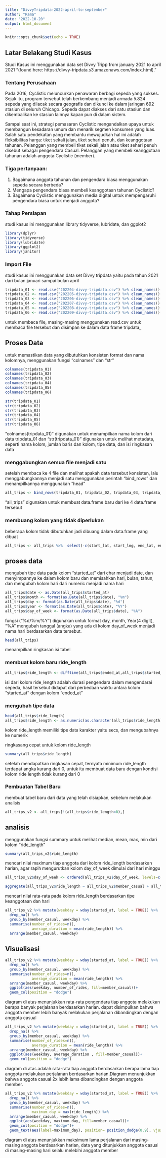 ---
title: "DivvyTripdata-2022-april-to-september"
author: "Rama"
date: "2022-10-20"
output: html_document
---

```{r setup, include=FALSE}
knitr::opts_chunk$set(echo = TRUE)
```

## Latar Belakang Studi Kasus
Studi Kasus ini menggunakan data set  Divvy Tripp from january 2021 to april 2021 "(found here: https://divvy-tripdata.s3.amazonaws.com/index.html)."

### Tentang Perusahaan
Pada 2016, Cyclistic meluncurkan penawaran berbagi sepeda yang sukses. Sejak itu, program tersebut telah berkembang menjadi armada 5.824 sepeda yang dilacak secara geografis dan dikunci ke dalam jaringan 692 stasiun di seluruh Chicago. Sepeda dapat diakses dari satu stasiun dan dikembalikan ke stasiun lainnya kapan pun di dalam sistem.

Sampai saat ini, strategi pemasaran Cyclistic mengandalkan upaya untuk membangun kesadaran umum dan menarik segmen konsumen yang luas. Salah satu pendekatan yang membantu mewujudkan hal ini adalah fleksibilitas harga: tiket sekali jalan, tiket sehari penuh, dan keanggotaan tahunan. Pelanggan yang membeli tiket sekali jalan atau tiket sehari penuh disebut sebagai pengendara Casual. Pelanggan yang membeli keanggotaan tahunan adalah anggota Cyclistic (member).

### Tiga pertanyaan:
1.	Bagaimana anggota tahunan dan pengendara biasa menggunakan sepeda secara berbeda?
2.	Mengapa pengendara biasa membeli keanggotaan tahunan Cyclistic?
3.	Bagaimana Cyclistic menggunakan media digital untuk mempengaruhi pengendara biasa untuk menjadi anggota?


### Tahap Persiapan 
studi kasus ini menggunakan library tidyverse, lubridate, dan ggplot2
```{r results='hide'}
library(dplyr)
library(tidyverse)
library(lubridate)
library(ggplot2)
library(janitor)
```


### Import File
studi kasus ini menggunakan data set Divvy tripdata yaitu pada tahun 2021 dari bulan januari sampai bulan april

```{r echo=T, results='hide'}

tripdata_01 <- read.csv("202204-divvy-tripdata.csv") %>% clean_names()
tripdata_02 <- read.csv("202205-divvy-tripdata.csv") %>% clean_names()
tripdata_03 <- read.csv("202206-divvy-tripdata.csv") %>% clean_names()
tripdata_04 <- read.csv("202207-divvy-tripdata.csv") %>% clean_names()
tripdata_05 <- read.csv("202208-divvy-tripdata.csv") %>% clean_names()
tripdata_06 <- read.csv("202209-divvy-tripdata.csv") %>% clean_names()
```

untuk membaca file, masing-masing menggunakan read.csv untuk membaca file tersebut dan disimpan ke dalam data frame tripdata_

## Proses Data
untuk memastikan data yang dibutuhkan konsisten format dan nama kolomnya, menggunakan fungsi "colnames" dan "str"
```{r echo=T, results='hide'}

colnames(tripdata_01)
colnames(tripdata_02)
colnames(tripdata_03)
colnames(tripdata_04)
colnames(tripdata_05)
colnames(tripdata_06)

str(tripdata_01)
str(tripdata_02)
str(tripdata_03)
str(tripdata_04)
str(tripdata_05)
str(tripdata_06)
```

"colnames(tripdata_01)" digunakan untuk menampilkan nama kolom dari data tripdata_01 dan "str(tripdata_01)" digunakan untuk melihat metadata, seperti nama kolom, jumlah baris dan kolom, tipe data, dan isi ringkasan data


### menggabungkan semua file menjadi satu
setelah membaca ke 4 file dan melihat apakah data tersebut konsisten, lalu menggabungkannya menjadi satu menggunakan perintah "bind_rows" dan menampilkannya menggunakan "head"

```{r echo=TRUE}
all_trips <- bind_rows(tripdata_01, tripdata_02, tripdata_03, tripdata_04, tripdata_05, tripdata_06)
```
"all_trips" digunakan untuk membuat data.frame baru dari ke 4 data.frame tersebut


### membuang kolom yang tidak diperlukan
beberapa kolom tidak dibutuhkan jadi dibuang dalam data.frame yang dibuat
```{r}
all_trips <- all_trips %>%  select(-c(start_lat, start_lng, end_lat, end_lng))
```
 

## proses data

mengubah tipe data pada kolom "started_at" dari char menjadi date, dan menyimpannya ke dalam kolom baru dan memisahkan hari, bulan, tahun, dan mengubah kolom hari dari numeric menjadi nama hari
```{r}

all_trips$date <- as.Date(all_trips$started_at) 
all_trips$month <- format(as.Date(all_trips$date), "%m")
all_trips$day <- format(as.Date(all_trips$date), "%d")
all_trips$year <- format(as.Date(all_trips$date), "%Y")
all_trips$day_of_week <- format(as.Date(all_trips$date), "%A")

```

fungsi ("%d/%m/%Y") digunakan untuk format day, month, Year(4 digit), "%A" mengubah tanggal (angka) yang ada di kolom day_of_week menjadi nama hari berdasarkan data tersebut.

```{r}
head(all_trips)
```

menampilkan ringkasan isi tabel


### membuat kolom baru ride_length
```{r}
all_trips$ride_length <- difftime(all_trips$ended_at,all_trips$started_at)

```
isi dari kolom ride_length adalah durasi pengendara dalam mengendarai sepeda, hasil tersebut didapat dari perbedaan waktu antara kolom "started_at" dengan kolom "ended_at"

### mengubah tipe data
```{r}

head(all_trips$ride_length)
all_trips$ride_length <- as.numeric(as.character(all_trips$ride_length))
```
kolom ride_length memiliki tipe data karakter yaitu secs, dan mengubahnya ke numerik


ringkasang cepat untuk kolom ride_length
```{r}
summary(all_trips$ride_length)
```
setelah mendapatkan ringkasan cepat, ternyata minimum ride_length terdapat angka kurang dari 0, untuk itu membuat data baru dengan kondisi kolom ride length tidak kurang dari 0

### Pembuatan Tabel Baru 
membuat tabel baru dari data yang telah disiapkan, sebelum melakukan analisis

```{r}
all_trips_v2 <- all_trips[!(all_trips$ride_length<0),]
```

## analisis
menggunakan fungsi summary untuk melihat median, mean, max, min dari kolom "ride_length"

```{r}

summary(all_trips_v2$ride_length)

```

mencari nilai maximum tiap anggota dari kolom ride_length berdasarkan harian, agar rapih mengurutkan kolom day_of_week dimulai dari hari minggu

```{r}

all_trips_v2$day_of_week <- ordered(all_trips_v2$day_of_week, levels=c("Sunday", "Monday","Tuesday", "Wednesday", "Thursday","Friday", "Saturday"))

aggregate(all_trips_v2$ride_length ~ all_trips_v2$member_casual + all_trips_v2$day_of_week, FUN = max)
```

mencari nilai rata-rata pada kolom ride_length berdasarkan tipe keanggotaan dan hari

```{r message=FALSE, warning=FALSE}

all_trips_v2 %>% mutate(weekday = wday(started_at, label = TRUE)) %>% 
  drop_na() %>% 
  group_by(member_casual, weekday) %>% 
  summarise(number_of_rides=n(), 
            average_duration = mean(ride_length)) %>% 
  arrange(member_casual, weekday)
```


## Visualisasi

```{r message=FALSE, warning=FALSE}
all_trips_v2 %>% mutate(weekday = wday(started_at, label = TRUE)) %>% 
  drop_na() %>% 
  group_by(member_casual, weekday) %>% 
  summarise(number_of_rides=n(), 
            average_duration = mean(ride_length)) %>% 
  arrange(member_casual, weekday) %>% 
  ggplot(aes(weekday, number_of_rides, fill=member_casual))+
  geom_col(position = "dodge")

```

diagram di atas menunjukkan rata-rata pengendara tiap anggota melakukan berapa banyak perjalanan berdasarkan harian. dapat disimpulkan bahwa anggota member lebih banyak melakukan perjalanan dibandingkan dengan anggota casual


```{r message=FALSE, warning=FALSE}

all_trips_v2 %>% mutate(weekday = wday(started_at, label = TRUE)) %>% 
  drop_na() %>% 
  group_by(member_casual, weekday) %>% 
  summarise(number_of_rides=n(), 
            average_duration = mean(ride_length)) %>% 
  arrange(member_casual, weekday) %>% 
  ggplot(aes(weekday, average_duration , fill=member_casual))+
  geom_col(position = "dodge")
```

diagram di atas adalah rata-rata tiap anggota berdasarkan berapa lama tiap anggota melakukan perjalanan berdasarkan harian.Diagram menunjukkan bahwa anggota casual 2x lebih lama dibandingkan dengan anggota member.


```{r message=FALSE, warning=FALSE}

all_trips_v2 %>% mutate(weekday = wday(started_at, label = TRUE)) %>% 
  drop_na() %>% 
  group_by(member_casual, weekday) %>% 
  summarise(number_of_rides=n(), 
            maximum_day = max(ride_length)) %>% 
  arrange(member_casual, weekday) %>% 
  ggplot(aes(weekday, maximum_day, fill=member_casual))+
  geom_col(position = "dodge")+
  geom_text(aes(label=maximum_day), position= position_dodge(0.9), vjust = 0.5, size = 2.5, angle = 45)
```

diagram di atas menunjukkan maksimum lama perjalanan dari masing-masing anggota berdasarkan harian, data yang ditunjukkan anggota casual di masing-masing hari selalu melebihi anggota member

